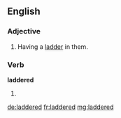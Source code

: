 ==English==

===Adjective===
{{en-adj}}

# {{context|of tights, stockings, etc|lang=en}} Having a [[ladder]] in them.

===Verb===
'''laddered'''

# {{en-past of|ladder}}

[[de:laddered]]
[[fr:laddered]]
[[mg:laddered]]